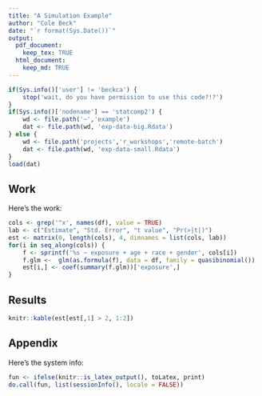 ```yaml
---
title: "A Simulation Example"
author: "Cole Beck"
date: "`r format(Sys.Date())`"
output:
  pdf_document:
    keep_tex: TRUE
  html_document:
    keep_md: TRUE
---
```


```r
if(Sys.info()['user'] != 'beckca') {
    stop('wait, do you have permission to use this code?!?')
}
if(Sys.info()['nodename'] == 'statcomp2') {
    wd <- file.path('~','example')
    dat <- file.path(wd, 'exp-data-big.Rdata')
} else {
    wd <- file.path('projects','r_workshops','remote-batch')
    dat <- file.path(wd, 'exp-data-small.Rdata')
}
load(dat)
```

## Work

Here's the work:

```r
cols <- grep('^x', names(df), value = TRUE)
lab <- c("Estimate", "Std. Error", "t value", "Pr(>|t|)")
est <- matrix(0, length(cols), 4, dimnames = list(cols, lab))
for(i in seq_along(cols)) {
    f <- sprintf('%s ~ exposure + age + race + gender', cols[i])
    f.glm <-  glm(as.formula(f), data = df, family = quasibinomial())
    est[i,] <- coef(summary(f.glm))['exposure',]
}
```

## Results

```r
knitr::kable(est[est[,1] > 2, 1:2])
```

## Appendix

Here's the system info:

```r
fun <- ifelse(knitr::is_latex_output(), toLatex, print)
do.call(fun, list(sessionInfo(), locale = FALSE))
```
